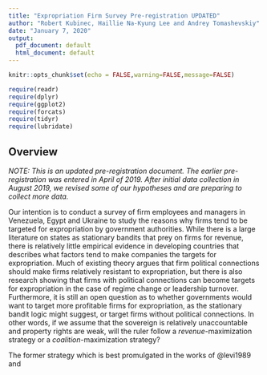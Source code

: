 ```yaml
---
title: "Expropriation Firm Survey Pre-registration UPDATED"
author: "Robert Kubinec, Haillie Na-Kyung Lee and Andrey Tomashevskiy"
date: "January 7, 2020"
output:
  pdf_document: default
  html_document: default
---
```


```r
knitr::opts_chunk$set(echo = FALSE,warning=FALSE,message=FALSE)

require(readr)
require(dplyr)
require(ggplot2)
require(forcats)
require(tidyr)
require(lubridate)

```

## Overview

*NOTE: This is an updated pre-registration document. The earlier pre-registration was entered in April of 2019. After initial data collection in August 2019, we revised some of our hypotheses and are preparing to collect more data.*

Our intention is to conduct a survey of firm employees and managers in Venezuela, Egypt and Ukraine to study the reasons why firms tend to be targeted for expropriation by government authorities. While there is a large literature on states as stationary bandits that prey on firms for revenue, there is relatively little empirical evidence in developing countries that describes what factors tend to make companies the targets for expropriation. Much of existing theory argues that firm political connections should make firms relatively resistant to expropriation, but there is also research showing that firms with political connections can become targets for expropriation in the case of regime change or leadership turnover. Furthermore, it is still an open question as to whether governments would want to target more profitable firms for expropriation, as the stationary bandit logic might suggest, or target firms without political connections. In other words, if we assume that the sovereign is relatively unaccountable and property rights are weak, will the ruler follow a *revenue*-maximization strategy or a *coalition*-maximization strategy?

The former strategy which is best promulgated in the works of @levi1989 and 
